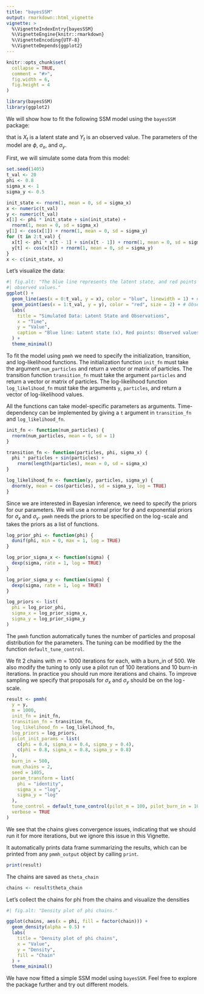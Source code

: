 ```yaml
---
title: "bayesSSM"
output: rmarkdown::html_vignette
vignette: >
  %\VignetteIndexEntry{bayesSSM}
  %\VignetteEngine{knitr::rmarkdown}
  %\VignetteEncoding{UTF-8}
  %\VignetteDepends{ggplot2}
---
```


```r
knitr::opts_chunk$set(
  collapse = TRUE,
  comment = "#>",
  fig.width = 6,
  fig.height = 4
)
```

```r
library(bayesSSM)
library(ggplot2)
```

We will show how to fit the following SSM model using the `bayesSSM` package:

\begin{align*}
		X_0 &\sim N(0,1) \\
		X_t&=\phi X_{t-1}+\sin(X_{t-1})+\sigma_x V_t, \quad V_t \sim N(0,1), \quad t\geq 1 \\
		Y_t&=X_t+\sigma_y W_t, \quad W_t \sim N(0, 1), \quad t\geq 1 
\end{align*}
that is $X_t$ is a latent state and $Y_t$ is an observed value. 
The parameters of the model are $\phi$, $\sigma_x$, and $\sigma_y$.

First, we will simulate some data from this model:

```r
set.seed(1405)
t_val <- 20
phi <- 0.8
sigma_x <- 1
sigma_y <- 0.5

init_state <- rnorm(1, mean = 0, sd = sigma_x)
x <- numeric(t_val)
y <- numeric(t_val)
x[1] <- phi * init_state + sin(init_state) +
  rnorm(1, mean = 0, sd = sigma_x)
y[1] <- cos(x[1]) + rnorm(1, mean = 0, sd = sigma_y)
for (t in 2:t_val) {
  x[t] <- phi * x[t - 1] + sin(x[t - 1]) + rnorm(1, mean = 0, sd = sigma_x)
  y[t] <- cos(x[t]) + rnorm(1, mean = 0, sd = sigma_y)
}
x <- c(init_state, x)
```

Let's visualize the data:

```r
#| fig.alt: "The blue line represents the latent state, and red points represent
#| observed values."
ggplot() +
  geom_line(aes(x = 0:t_val, y = x), color = "blue", linewidth = 1) + # Latent
  geom_point(aes(x = 1:t_val, y = y), color = "red", size = 2) + # Observed
  labs(
    title = "Simulated Data: Latent State and Observations",
    x = "Time",
    y = "Value",
    caption = "Blue line: Latent state (x), Red points: Observed values (y)"
  ) +
  theme_minimal()
```

To fit the model using `pmmh` we need to specify the initialization, 
transition, and log-likelihood functions. The initialization function `init_fn`
must take the argument `num_particles` and return a vector or matrix of
particles. The transition function `transition_fn` must take the argument 
`particles` and return a vector or matrix of particles. The log-likelihood
function `log_likelihood_fn` must take the arguments `y`, `particles`, and 
return a vector of log-likelihood values.

All the functions can take model-specific parameters as arguments. 
Time-dependency can be implemented by giving a `t` argument in `transition_fn`
and `log_likelihood_fn`.

```r
init_fn <- function(num_particles) {
  rnorm(num_particles, mean = 0, sd = 1)
}

transition_fn <- function(particles, phi, sigma_x) {
  phi * particles + sin(particles) +
    rnorm(length(particles), mean = 0, sd = sigma_x)
}

log_likelihood_fn <- function(y, particles, sigma_y) {
  dnorm(y, mean = cos(particles), sd = sigma_y, log = TRUE)
}
```

Since we are interested in Bayesian inference, we need to specify the priors for
our parameters. We will use a normal prior for $\phi$ and exponential priors for
$\sigma_x$ and $\sigma_y$. `pmmh` needs the priors to be specified on the 
$\log$-scale and takes the priors as a list of functions.

```r
log_prior_phi <- function(phi) {
  dunif(phi, min = 0, max = 1, log = TRUE)
}

log_prior_sigma_x <- function(sigma) {
  dexp(sigma, rate = 1, log = TRUE)
}

log_prior_sigma_y <- function(sigma) {
  dexp(sigma, rate = 1, log = TRUE)
}

log_priors <- list(
  phi = log_prior_phi,
  sigma_x = log_prior_sigma_x,
  sigma_y = log_prior_sigma_y
)
```

The `pmmh` function automatically tunes the number of particles and 
proposal distribution for the parameters. The tuning can be modified by the 
the function `default_tune_control`.

We fit 2 chains with $m=1000$ iterations for each, with a burn_in of $500$. 
We also modify the tuning to only use a pilot run of $100$ iterations and
$10$ burn-in iterations. 
In practice you should run more iterations and chains. To improve sampling
we specify that proposals for $\sigma_x$ and $\sigma_y$ should be on
the $\log$-scale.

```r
result <- pmmh(
  y = y,
  m = 1000,
  init_fn = init_fn,
  transition_fn = transition_fn,
  log_likelihood_fn = log_likelihood_fn,
  log_priors = log_priors,
  pilot_init_params = list(
    c(phi = 0.4, sigma_x = 0.4, sigma_y = 0.4),
    c(phi = 0.8, sigma_x = 0.8, sigma_y = 0.8)
  ),
  burn_in = 500,
  num_chains = 2,
  seed = 1405,
  param_transform = list(
    phi = "identity",
    sigma_x = "log",
    sigma_y = "log"
  ),
  tune_control = default_tune_control(pilot_m = 100, pilot_burn_in = 10),
  verbose = TRUE
)
```

We see that the chains gives convergence issues, indicating that we should run 
it for more iterations, but we ignore this issue in this Vignette. 

It automatically prints data frame summarizing the 
results, which can be printed from any `pmmh_output` object by calling
`print`.

```r
print(result)
```

The chains are saved as `theta_chain`

```r
chains <- result$theta_chain
```

Let's collect the chains for phi from the chains and visualize the densities

```r
#| fig.alt: "Density plot of phi chains."

ggplot(chains, aes(x = phi, fill = factor(chain))) +
  geom_density(alpha = 0.5) +
  labs(
    title = "Density plot of phi chains",
    x = "Value",
    y = "Density",
    fill = "Chain"
  ) +
  theme_minimal()
```


We have now fitted a simple SSM model using `bayesSSM`. Feel free to explore the
package further and try out different models.


